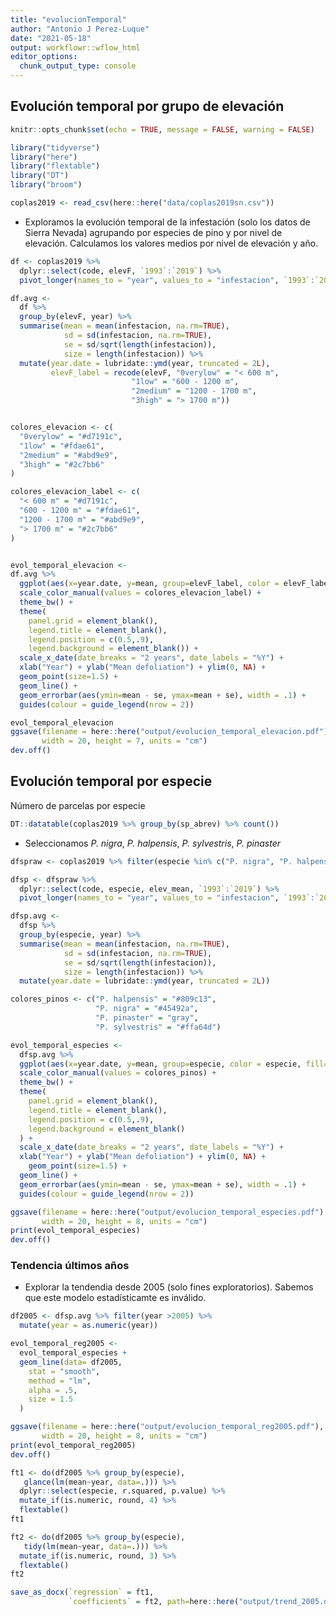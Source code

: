 ```yaml
---
title: "evolucionTemporal"
author: "Antonio J Perez-Luque"
date: "2021-05-18"
output: workflowr::wflow_html
editor_options:
  chunk_output_type: console
---
```


## Evolución temporal por grupo de elevación 

```r
knitr::opts_chunk$set(echo = TRUE, message = FALSE, warning = FALSE)
```

```r
library("tidyverse")
library("here")
library("flextable")
library("DT")
library("broom")
```


```r
coplas2019 <- read_csv(here::here("data/coplas2019sn.csv"))
```


- Exploramos la evolución temporal de la infestación (solo los datos de Sierra Nevada) agrupando por especies de pino y por nivel de elevación. Calculamos los valores medios por nivel de elevación y año. 


```r
df <- coplas2019 %>% 
  dplyr::select(code, elevF, `1993`:`2019`) %>% 
  pivot_longer(names_to = "year", values_to = "infestacion", `1993`:`2019`) 

df.avg <- 
  df %>% 
  group_by(elevF, year) %>% 
  summarise(mean = mean(infestacion, na.rm=TRUE),
            sd = sd(infestacion, na.rm=TRUE),
            se = sd/sqrt(length(infestacion)), 
            size = length(infestacion)) %>% 
  mutate(year.date = lubridate::ymd(year, truncated = 2L),
         elevF_label = recode(elevF, "0verylow" = "< 600 m",
                           "1low" = "600 - 1200 m",
                           "2medium" = "1200 - 1700 m",
                           "3high" = "> 1700 m"))


colores_elevacion <- c(
  "0verylow" = "#d7191c",
  "1low" = "#fdae61",
  "2medium" = "#abd9e9",
  "3high" = "#2c7bb6"
)

colores_elevacion_label <- c(
  "< 600 m" = "#d7191c",
  "600 - 1200 m" = "#fdae61",
  "1200 - 1700 m" = "#abd9e9",
  "> 1700 m" = "#2c7bb6"
)


evol_temporal_elevacion <- 
df.avg %>% 
  ggplot(aes(x=year.date, y=mean, group=elevF_label, color = elevF_label, fill=elevF_label)) +
  scale_color_manual(values = colores_elevacion_label) + 
  theme_bw() +
  theme(
    panel.grid = element_blank(),
    legend.title = element_blank(), 
    legend.position = c(0.5,.9), 
    legend.background = element_blank()) + 
  scale_x_date(date_breaks = "2 years", date_labels = "%Y") +
  xlab("Year") + ylab("Mean defoliation") + ylim(0, NA) +
  geom_point(size=1.5) + 
  geom_line() +
  geom_errorbar(aes(ymin=mean - se, ymax=mean + se), width = .1) +
  guides(colour = guide_legend(nrow = 2))
```

```r
evol_temporal_elevacion
ggsave(filename = here::here("output/evolucion_temporal_elevacion.pdf"), 
       width = 20, height = 7, units = "cm")
dev.off()
```


## Evolución temporal por especie
Número de parcelas por especie 
```r
DT::datatable(coplas2019 %>% group_by(sp_abrev) %>% count()) 
```

- Seleccionamos *P. nigra*, *P. halpensis*, *P. sylvestris*, *P. pinaster*

```r
dfspraw <- coplas2019 %>% filter(especie %in% c("P. nigra", "P. halpensis", "P. sylvestris","P. pinaster")) 

dfsp <- dfspraw %>% 
  dplyr::select(code, especie, elev_mean, `1993`:`2019`) %>% 
  pivot_longer(names_to = "year", values_to = "infestacion", `1993`:`2019`) 

dfsp.avg <- 
  dfsp %>% 
  group_by(especie, year) %>% 
  summarise(mean = mean(infestacion, na.rm=TRUE),
            sd = sd(infestacion, na.rm=TRUE),
            se = sd/sqrt(length(infestacion)), 
            size = length(infestacion)) %>% 
  mutate(year.date = lubridate::ymd(year, truncated = 2L)) 

colores_pinos <- c("P. halpensis" = "#809c13", 
                   "P. nigra" = "#45492a", 
                   "P. pinaster" = "gray", 
                   "P. sylvestris" = "#ffa64d")

evol_temporal_especies <- 
  dfsp.avg %>% 
  ggplot(aes(x=year.date, y=mean, group=especie, color = especie, fill=especie)) +
  scale_color_manual(values = colores_pinos) +
  theme_bw() +
  theme(
    panel.grid = element_blank(), 
    legend.title = element_blank(), 
    legend.position = c(0.5,.9), 
    legend.background = element_blank()
  ) + 
  scale_x_date(date_breaks = "2 years", date_labels = "%Y") +
  xlab("Year") + ylab("Mean defoliation") + ylim(0, NA) +
    geom_point(size=1.5) + 
  geom_line() +
  geom_errorbar(aes(ymin=mean - se, ymax=mean + se), width = .1) +
  guides(colour = guide_legend(nrow = 2))
```

```r
ggsave(filename = here::here("output/evolucion_temporal_especies.pdf"), 
       width = 20, height = 8, units = "cm")
print(evol_temporal_especies)
dev.off()
```


### Tendencia últimos años

- Explorar la tendendia desde 2005 (solo fines exploratorios). Sabemos que este modelo estadísticamte es inválido. 

```r
df2005 <- dfsp.avg %>% filter(year >2005) %>% 
  mutate(year = as.numeric(year))

evol_temporal_reg2005 <- 
  evol_temporal_especies +
  geom_line(data= df2005,
    stat = "smooth", 
    method = "lm", 
    alpha = .5, 
    size = 1.5
  ) 

ggsave(filename = here::here("output/evolucion_temporal_reg2005.pdf"), 
       width = 20, height = 8, units = "cm")
print(evol_temporal_reg2005)
dev.off()
```


```r
ft1 <- do(df2005 %>% group_by(especie), 
   glance(lm(mean~year, data=.))) %>%
  dplyr::select(especie, r.squared, p.value) %>% 
  mutate_if(is.numeric, round, 4) %>% 
  flextable() 
ft1 
```

```r
ft2 <- do(df2005 %>% group_by(especie), 
   tidy(lm(mean~year, data=.))) %>% 
  mutate_if(is.numeric, round, 3) %>% 
  flextable() 
ft2
```

```r
save_as_docx(`regression` = ft1,
             `coefficients` = ft2, path=here::here("output/trend_2005.docx"))
```

